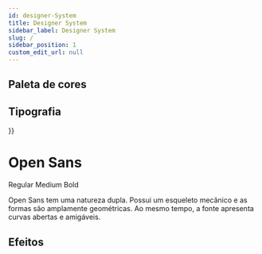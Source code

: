 ```yaml
---
id: designer-System
title: Designer System
sidebar_label: Designer System
slug: /
sidebar_position: 1
custom_edit_url: null
---
```



## Paleta de cores

<Color></Color>

<!-- ![Paleta de cores](/img/colors.png) -->

## Tipografia

<div
  style={{
    backgroundColor: "#E5EBEB",
    display: "flex",
    flexDirection: "column",
    padding: 25,
    color: '#0A1B1B'
    
  }}
>
  <h1>Open Sans</h1>
  <div style={{ display: "flex", flexDirection: "row"}}>
    <span style={{ marginRight: 50, fontWeight: 'normal' }}>Regular</span>
    <span style={{ marginRight: 50, fontWeight: 600 }}>Medium</span>
    <span style={{ marginRight: 25, fontWeight: 'bold' }}>Bold</span>
  </div>

<p style={{marginTop: 25}}>
  Open Sans tem uma natureza dupla. Possui um esqueleto mecânico e as formas são
  amplamente geométricas. Ao mesmo tempo, a fonte apresenta curvas abertas e
  amigáveis.
  </p>
</div>

## Efeitos

<Efects></Efects>
